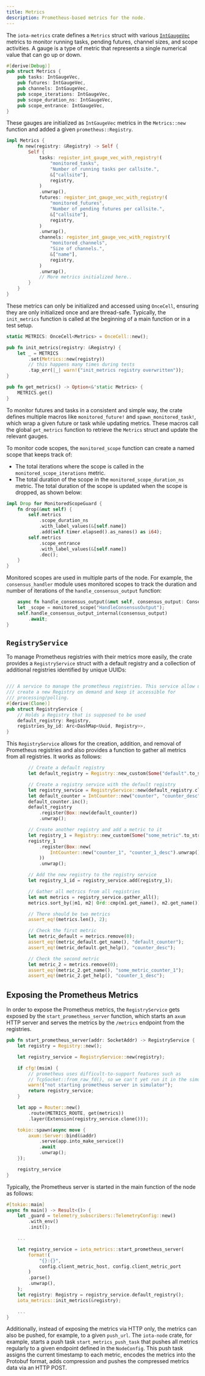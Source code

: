 ```yaml
---
title: Metrics
description: Prometheus-based metrics for the node.
---
```



The `iota-metrics` crate defines a `Metrics` struct with various [`IntGaugeVec`][] metrics to monitor running tasks,
pending futures, channel sizes, and scope activities. A gauge is a type of metric that represents a single numerical value
that can go up or down.

```rust
#[derive(Debug)]
pub struct Metrics {
    pub tasks: IntGaugeVec,
    pub futures: IntGaugeVec,
    pub channels: IntGaugeVec,
    pub scope_iterations: IntGaugeVec,
    pub scope_duration_ns: IntGaugeVec,
    pub scope_entrance: IntGaugeVec,
}
```

These gauges are initialized as `IntGaugeVec` metrics in the `Metrics::new` function and added a given `prometheus::Registry`.

```rust
impl Metrics {
    fn new(registry: &Registry) -> Self {
        Self {
            tasks: register_int_gauge_vec_with_registry!(
                "monitored_tasks",
                "Number of running tasks per callsite.",
                &["callsite"],
                registry,
            )
            .unwrap(),
            futures: register_int_gauge_vec_with_registry!(
                "monitored_futures",
                "Number of pending futures per callsite.",
                &["callsite"],
                registry,
            )
            .unwrap(),
            channels: register_int_gauge_vec_with_registry!(
                "monitored_channels",
                "Size of channels.",
                &["name"],
                registry,
            )
            .unwrap(),
            // More metrics initialized here..
        }
    }
}
```

These metrics can only be initialized and accessed using `OnceCell`, ensuring they are only initialized once and are thread-safe.
Typically, the `init_metrics` function is called at the beginning of a main function or in a test setup.

```rust
static METRICS: OnceCell<Metrics> = OnceCell::new();

pub fn init_metrics(registry: &Registry) {
    let _ = METRICS
        .set(Metrics::new(registry))
        // this happens many times during tests
        .tap_err(|_| warn!("init_metrics registry overwritten"));
}

pub fn get_metrics() -> Option<&'static Metrics> {
    METRICS.get()
}
```

To monitor futures and tasks in a consistent and simple way, the crate defines multiple macros like `monitored_future!` and `spawn_monitored_task!`, which wrap a given future or task while updating metrics.
These macros call the global `get_metrics` function to retrieve the `Metrics` struct and update the relevant gauges.

To monitor code scopes, the `monitored_scope` function can create a named scope that keeps track of:

- The total iterations where the scope is called in the `monitored_scope_iterations` metric.
- The total duration of the scope in the `monitored_scope_duration_ns` metric. The total duration of the scope is updated when the scope is dropped, as shown below:


```rust
impl Drop for MonitoredScopeGuard {
    fn drop(&mut self) {
        self.metrics
            .scope_duration_ns
            .with_label_values(&[self.name])
            .add(self.timer.elapsed().as_nanos() as i64);
        self.metrics
            .scope_entrance
            .with_label_values(&[self.name])
            .dec();
    }
}
```

Monitored scopes are used in multiple parts of the node. For example, the `consensus_handler` module uses monitored scopes to track the duration and number of iterations of
the `handle_consensus_output` function:

```rust
    async fn handle_consensus_output(&mut self, consensus_output: ConsensusOutput) {
    let _scope = monitored_scope("HandleConsensusOutput");
    self.handle_consensus_output_internal(consensus_output)
        .await;
}
```

## `RegistryService`

To manage Prometheus registries with their metrics more easily, the crate provides a `RegistryService` struct with a default registry and a collection of additional registries identified by unique UUIDs:

```rust

/// A service to manage the prometheus registries. This service allow us to
/// create a new Registry on demand and keep it accessible for
/// processing/polling.
#[derive(Clone)]
pub struct RegistryService {
    // Holds a Registry that is supposed to be used
    default_registry: Registry,
    registries_by_id: Arc<DashMap<Uuid, Registry>>,
}
```

This `RegistryService` allows for the creation, addition, and removal of Prometheus registries and also provides a function to gather all metrics from all registries.
It works as follows:

```rust
        // Create a default registry
        let default_registry = Registry::new_custom(Some("default".to_string()), None).unwrap();

        // Create a registry service with the default registry
        let registry_service = RegistryService::new(default_registry.clone());
        let default_counter = IntCounter::new("counter", "counter_desc").unwrap();
        default_counter.inc();
        default_registry
            .register(Box::new(default_counter))
            .unwrap();

        // Create another registry and add a metric to it
        let registry_1 = Registry::new_custom(Some("some_metric".to_string()), None).unwrap();
        registry_1
            .register(Box::new(
                IntCounter::new("counter_1", "counter_1_desc").unwrap(),
            ))
            .unwrap();

        // Add the new registry to the registry service
        let registry_1_id = registry_service.add(registry_1);

        // Gather all metrics from all registries
        let mut metrics = registry_service.gather_all();
        metrics.sort_by(|m1, m2| Ord::cmp(m1.get_name(), m2.get_name()));

        // There should be two metrics
        assert_eq!(metrics.len(), 2);

        // Check the first metric
        let metric_default = metrics.remove(0);
        assert_eq!(metric_default.get_name(), "default_counter");
        assert_eq!(metric_default.get_help(), "counter_desc");

        // Check the second metric
        let metric_2 = metrics.remove(0);
        assert_eq!(metric_2.get_name(), "some_metric_counter_1");
        assert_eq!(metric_2.get_help(), "counter_1_desc");
```

## Exposing the Prometheus Metrics

In order to expose the Prometheus metrics, the `RegistryService` gets exposed by the `start_prometheus_server` function, which starts an `axum` HTTP server and serves the metrics by the `/metrics` endpoint from the registries.

```rust
pub fn start_prometheus_server(addr: SocketAddr) -> RegistryService {
    let registry = Registry::new();

    let registry_service = RegistryService::new(registry);

    if cfg!(msim) {
        // prometheus uses difficult-to-support features such as
        // TcpSocket::from_raw_fd(), so we can't yet run it in the simulator.
        warn!("not starting prometheus server in simulator");
        return registry_service;
    }

    let app = Router::new()
        .route(METRICS_ROUTE, get(metrics))
        .layer(Extension(registry_service.clone()));

    tokio::spawn(async move {
        axum::Server::bind(&addr)
            .serve(app.into_make_service())
            .await
            .unwrap();
    });

    registry_service
}
```

Typically, the Prometheus server is started in the main function of the node as follows:

```rust
#[tokio::main]
async fn main() -> Result<()> {
    let _guard = telemetry_subscribers::TelemetryConfig::new()
        .with_env()
        .init();

    ...

    let registry_service = iota_metrics::start_prometheus_server(
        format!(
            "{}:{}",
            config.client_metric_host, config.client_metric_port
        )
        .parse()
        .unwrap(),
    );
    let registry: Registry = registry_service.default_registry();
    iota_metrics::init_metrics(&registry);

    ...
}
```

Additionally, instead of exposing the metrics via HTTP only, the metrics can also be pushed, for example, to a given `push_url`.
The `iota-node` crate, for example, starts a push task `start_metrics_push_task` that pushes all metrics regularly to a given endpoint defined in the `NodeConfig`.
This push task assigns the current timestamp to each metric, encodes the metrics into the Protobuf format, adds compression and
pushes the compressed metrics data via an HTTP POST.

[`IntGaugeVec`]: https://docs.rs/prometheus/latest/prometheus/type.IntGaugeVec.html

<Quiz questions={questions} />